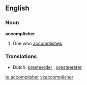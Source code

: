 ==English==

===Noun===
'''accomplisher'''

# One who [[accomplish]]es.

===Translations===
{{rfc-level|Translations at L3+ (AutoFormat would have corrected level of Translations)}}
*Dutch: [[presteerder]] {{m}}, [[presteerster]] {{f}}

[[te:accomplisher]]
[[vi:accomplisher]]